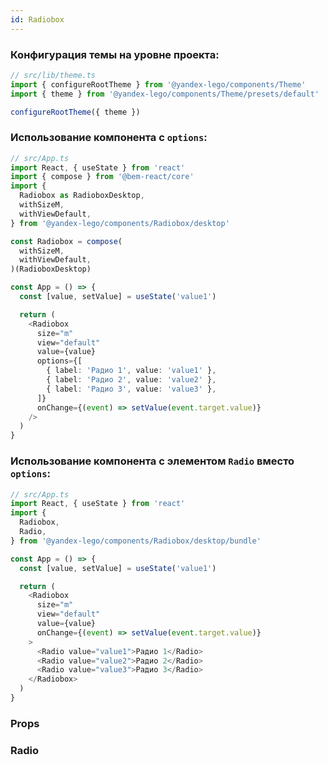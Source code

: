 ```yaml
---
id: Radiobox
---
```



### Конфигурация темы на уровне проекта:

```ts
// src/lib/theme.ts
import { configureRootTheme } from '@yandex-lego/components/Theme'
import { theme } from '@yandex-lego/components/Theme/presets/default'

configureRootTheme({ theme })
```

### Использование компонента с `options`:

```ts
// src/App.ts
import React, { useState } from 'react'
import { compose } from '@bem-react/core'
import {
  Radiobox as RadioboxDesktop,
  withSizeM,
  withViewDefault,
} from '@yandex-lego/components/Radiobox/desktop'

const Radiobox = compose(
  withSizeM,
  withViewDefault,
)(RadioboxDesktop)

const App = () => {
  const [value, setValue] = useState('value1')

  return (
    <Radiobox
      size="m"
      view="default"
      value={value}
      options={[
        { label: 'Радио 1', value: 'value1' },
        { label: 'Радио 2', value: 'value2' },
        { label: 'Радио 3', value: 'value3' },
      ]}
      onChange={(event) => setValue(event.target.value)}
    />
  )
}
```

### Использование компонента с элементом `Radio` вместо `options`:

```ts
// src/App.ts
import React, { useState } from 'react'
import {
  Radiobox,
  Radio,
} from '@yandex-lego/components/Radiobox/desktop/bundle'

const App = () => {
  const [value, setValue] = useState('value1')

  return (
    <Radiobox
      size="m"
      view="default"
      value={value}
      onChange={(event) => setValue(event.target.value)}
    >
      <Radio value="value1">Радио 1</Radio>
      <Radio value="value2">Радио 2</Radio>
      <Radio value="value3">Радио 3</Radio>
    </Radiobox>
  )
}
```
### Props

<PropsTable props={radioBoxProps} />

### Radio

<PropsTable props={radioProps} />
